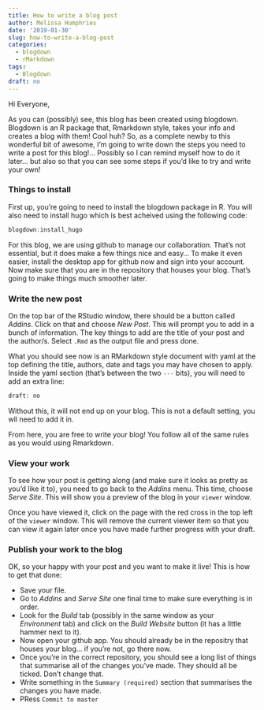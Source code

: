 ```yaml
---
title: How to write a blog post
author: Melissa Humphries
date: '2019-01-30'
slug: how-to-write-a-blog-post
categories:
  - blogdown
  - rMarkdown
tags:
  - Blogdown
draft: no
---
```


Hi Everyone,

As you can (possibly) see, this blog has been created using blogdown. Blogdown is an R package that, Rmarkdown style, takes your info and creates a blog with them! Cool huh? So, as a complete newby to this wonderful bit of awesome, I'm going to write down the steps you need to write a post for this blog!... Possibly so I can remind myself how to do it later... but also so that you can see some steps if you'd like to try and write your own!

### Things to install

First up, you're going to need to install the blogdown package in R. You will also need to install hugo which is best acheived using the following code: 

```r
blogdown:install_hugo
```

For this blog, we are using github to manage our collaboration. That's not essential, but it does make a few things nice and easy... To make it even easier, install the desktop app for github now and sign into your account. Now make sure that you are in the repository that houses your blog. That's going to make things much smoother later.

### Write the new post

On the top bar of the RStudio window, there should be a button called _Addins_. Click on that and choose _New Post_. This will prompt you to add in a bunch of information. The key things to add are the title of your post and the author/s. Select `.Rmd` as the output file and press done.

What you should see now is an RMarkdown style document with yaml at the top defining the title, authors, date and tags you may have chosen to apply. Inside the yaml section (that's between the two `---` bits), you will need to add an extra line:

```r
draft: no
```

Without this, it will not end up on your blog. This is not a default setting, you wll need to add it in.

From here, you are free to write your blog! You follow all of the same rules as you would using Rmarkdown.

### View your work

To see how your post is getting along (and make sure it looks as pretty as you'd like it to), you need to go back to the _Addins_ menu. This time, choose _Serve Site_. This will show you a preview of the blog in your `viewer` window.

Once you have viewed it, click on the page with the red cross in the top left of the `viewer` window. This will remove the current viewer item so that you can view it again later once you have made further progress with your draft.

### Publish your work to the blog

OK, so your happy with your post and you want to make it live! This is how to get that done:

 - Save your file.
 - Go to _Addins_ and _Serve Site_ one final time to make sure everything is in order.
 - Look for the _Build_ tab (possibly in the same window as your _Environment_ tab) and click on the _Build Website_ button (it has a little hammer next to it).
 - Now open your github app. You should already be in the repositry that houses your blog... if you're not, go there now.
 - Once you're in the correct repository, you should see a long list of things that summarise all of the changes you've made. They should all be ticked. Don't change that.
 - Write something in the `Summary (required)` section that summarises the changes you have made.
 - PRess `Commit to master`

